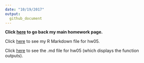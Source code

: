 ```yaml
---
date: "10/19/2017"
output: 
  github_document 
---
```


**Click [here](https://github.com/auduman/stat545-hw-uduman-aisha) to go back my main homework page.** 

Click [here](https://github.com/auduman/stat545-hw-uduman-aisha/blob/master/hw04/hw04_tidy_data_and_joins.Rmd) to see my R Markdown file for hw05. 

Click [here](https://github.com/auduman/stat545-hw-uduman-aisha/blob/master/hw04/hw04_tidy_data_and_joins.md) to see the .md file for hw05 (which displays the function outputs).
